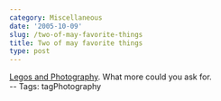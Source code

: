 ```yaml
---
category: Miscellaneous
date: '2005-10-09'
slug: /two-of-may-favorite-things
title: Two of may favorite things
type: post
---
```



[Legos and Photography](http://www.foundphotography.com/PhotoThoughts/archives/2005/10/medium_format_p.html).
What more could you ask for.  
-- Tags: tagPhotography